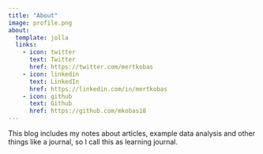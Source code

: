 ```yaml
---
title: "About"
image: profile.png
about:
  template: jolla
  links:
    - icon: twitter
      text: Twitter
      href: https://twitter.com/mertkobas
    - icon: linkedin
      text: LinkedIn
      href: https://linkedin.com/in/mertkobas
    - icon: github
      text: Github
      href: https://github.com/mkobas18
---
```


This blog includes my notes about articles, example data analysis and other things like a journal, so I call this as learning journal.
